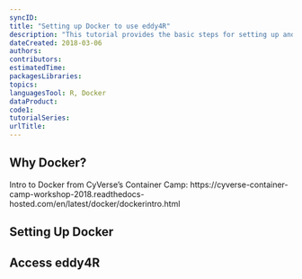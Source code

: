 ```yaml
---
syncID: 
title: "Setting up Docker to use eddy4R"
description: "This tutorial provides the basic steps for setting up and using Docker to work with the eddy4R R package in a Docker container."
dateCreated: 2018-03-06
authors: 
contributors: 
estimatedTime: 
packagesLibraries: 
topics: 
languagesTool: R, Docker
dataProduct: 
code1: 
tutorialSeries: 
urlTitle: 
---
```


## Why Docker? 


Intro to Docker from CyVerse's Container Camp: https://cyverse-container-camp-workshop-2018.readthedocs-hosted.com/en/latest/docker/dockerintro.html 



## Setting Up Docker

## Access eddy4R



